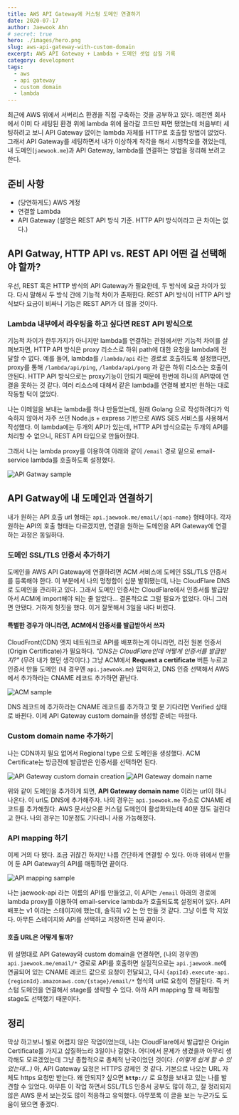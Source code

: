 ```yaml
---
title: AWS API Gateway에 커스텀 도메인 연결하기
date: 2020-07-17
author: Jaewook Ahn
# secret: true
hero: ./images/hero.png
slug: aws-api-gateway-with-custom-domain
excerpt: AWS API Gateway + Lambda + 도메인 셋업 삽질 기록
category: development
tags:
  - aws
  - api gateway
  - custom domain
  - lambda
---
```


최근에 AWS 위에서 서버리스 환경을 직접 구축하는 것을 공부하고 있다.
예전엔 회사에서 이미 다 세팅된 환경 위에 lambda 위에 올라갈 코드만 짜면 됐었는데 처음부터 세팅하려고 보니 API Gateway 없이는 lambda 자체를 HTTP로 호출할 방법이 없었다.
그래서 API Gateway를 세팅하면서 내가 이상하게 착각을 해서 시행착오를 겪었는데, 내 도메인(`jaewook.me`)과 API Gateway, lambda를 연결하는 방법을 정리해 보려고 한다.

## 준비 사항

- (당연하게도) AWS 계정
- 연결할 Lambda
- API Gateway (설명은 REST API 방식 기준. HTTP API 방식이라고 큰 차이는 없다.)

## API Gatway, HTTP API vs. REST API 어떤 걸 선택해야 할까?

우선, REST 혹은 HTTP 방식의 API Gateway가 필요한데, 두 방식에 요금 차이가 있다. 다시 말해서 두 방식 간에 기능적 차이가 존재한다.
REST API 방식이 HTTP API 방식보다 요금이 비싸니 기능은 REST API가 더 많을 것이다.

### Lambda 내부에서 라우팅을 하고 싶다면 REST API 방식으로

기능적 차이가 한두가지가 아니지만 lambda를 연결하는 관점에서만 기능적 차이를 살펴보자면, HTTP API 방식은 proxy 리소스로 하위 path에 대한 요청을 lambda에 전달할 수 없다.
예를 들어, lambda를 `/lambda/api` 라는 경로로 호출하도록 설정했다면, proxy를 통해 `/lambda/api/ping`, `/lambda/api/pong` 과 같은 하위 리소스는 호출이 안된다.
HTTP API 방식으로는 proxy기능이 안되기 때문에 한번에 하나의 API밖에 연결을 못하는 것 같다. 여러 리소스에 대해서 같은 lambda를 연결해 봤지만 원하는 대로 작동할 턱이 없었다.

나는 이메일을 보내는 lambda를 하나 만들었는데, 원래 Golang 으로 작성하려다가 익숙하지 않아서 자주 쓰던 Node.js + express 기반으로 AWS SES 서비스를 사용해서 작성했다.
이 lambda에는 두개의 API가 있는데, HTTP API 방식으로는 두개의 API를 처리할 수 없으니, REST API 타입으로 만들어줬다.

그래서 나는 lambda proxy를 이용하여 아래와 같이 `/email` 경로 밑으로 email-service lambda를 호출하도록 설정했다.

![API Gatway sample](/images/api-gateway-sample.png)

## API Gatway에 내 도메인과 연결하기

내가 원하는 API 호출 url 형태는 `api.jaewook.me/email/{api-name}` 형태이다. 각자 원하는 API의 호출 형태는 다르겠지만, 연결을 원하는 도메인을 API Gateway에 연결하는 과정은 동일하다.

### 도메인 SSL/TLS 인증서 추가하기

도메인을 AWS API Gateway에 연결하려면 ACM 서비스에 도메인 SSL/TLS 인증서를 등록해야 한다.
이 부분에서 나의 멍청함이 십분 발휘됐는데, 나는 CloudFlare DNS로 도메인을 관리하고 있다.
그래서 도메인 인증서는 CloudFlare에서 인증서를 발급받아서 ACM에 import해야 되는 줄 알았다...
결론적으로 그럴 필요가 없었다. 아니 그러면 안됐다. 거하게 헛짓을 했다. 이거 잘못해서 3일을 내다 버렸다.

#### 특별한 경우가 아니라면, ACM에서 인증서를 발급받아서 쓰자

CloudFront(CDN) 엣지 네트워크로 API를 배포하는게 아니라면, 리전 원본 인증서(Origin Certificate)가 필요하다.
_"DNS는 CloudFlare인데 어떻게 인증서를 발급받지?"_ (무려 내가 했던 생각이다.) 그냥 ACM에서 **Request a certificate** 버튼 누르고 인증서 만들 도메인 (내 경우엔 `api.jaewook.me`) 입력하고, DNS 인증 선택해서 AWS에서 추가하라는 CNAME 레코드 추가하면 끝난다.

![ACM sample](/images/acm-sample.png)

DNS 레코드에 추가하라는 CNAME 레코드를 추가하고 몇 분 기다리면 Verified 상태로 바뀐다. 이제 API Gateway custom domain을 생성할 준비는 마쳤다.

### Custom domain name 추가하기

나는 CDN까지 필요 없어서 Regional type 으로 도메인을 생성했다. ACM Certificate는 방금전에 발급받은 인증서를 선택하면 된다.

![API Gateway custom domain creation](/images/api-gateway-custom-domain-creation.png)
![API Gateway domain name](/images/custom-domain-url.png)

위와 같이 도메인을 추가하게 되면, **API Gateway domain name** 이라는 url이 하나 나온다. 이 url도 DNS에 추가해주자.
나의 경우는 `api.jaewook.me` 주소로 CNAME 레코드를 추가해줬다.
AWS 문서상으론 커스텀 도메인이 활성화되는데 40분 정도 걸린다고 한다. 나의 경우는 10분정도 기다리니 사용 가능해졌다.

### API mapping 하기

이제 거의 다 됐다. 조금 귀찮긴 하지만 나름 간단하게 연결할 수 있다. 아까 위에서 만들어 둔 API Gateway의 API를 매핑하면 끝이다.

![API mapping sample](/images/api-mapping-sample.png)

나는 jaewook-api 라는 이름의 API를 만들었고, 이 API는 `/email` 아래의 경로에 lambda proxy를 이용하여 email-service lambda가 호출되도록 설정되어 있다.
API 배포는 v1 이라는 스테이지에 했는데, 솔직히 v2 는 안 만들 것 같다. 그냥 이름 막 지었다. 아무튼 스테이지와 API를 선택하고 저장하면 진짜 끝이다.

#### 호출 URL은 어떻게 될까?

위 설명대로 API Gateway와 custom domain을 연결하면, (나의 경우엔) `api.jaewook.me/email/*` 경로로 API를 호출하면 실질적으로는 `api.jaewook.me`에 연골되어 있는 CNAME 레코드 값으로 요청이 전달되고, 다시 `{apiId}.execute-api.{regionId}.amazonaws.com/{stage}/email/*` 형식의 url로 요청이 전달된다. 즉 커스텀 도메인을 연결해서 stage를 생략할 수 있다. 아까 API mapping 할 때 매핑할 stage도 선택했기 때문이다.

## 정리

막상 하고보니 별로 어렵지 않은 작업이었는데, 나는 CloudFlare에서 발급받은 Origin Certificate를 가지고 삽질하느라 3일이나 걸렸다. 어디에서 문제가 생겼을까 아무리 생각해도 모르겠었는데 그냥 종합적으로 총체적 난국이었던 것이다. _(이렇게 쉽게 할 수 있었는데...)_
아, API Gateway 요청은 HTTPS 강제인 것 같다. 기본으로 나오는 URL 자체도 https 요청만 받는다. 왜 안되지? 싶으면 **`http://`** 로 요청을 보내고 있는 나를 발견할 수 있었다.
아무튼 이 작업 하면서 SSL/TLS 인증서 공부도 많이 하고, 잘 정리되지 않은 AWS 문서 보는것도 많이 적응하고 유익했다.
아무쪼록 이 글을 보는 누군가도 도움이 됐으면 좋겠다.